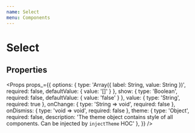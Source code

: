 ```yaml
---
name: Select
menu: Components
---
```



# Select

## Properties

<Props props_={{
  options: { type: 'Array({ label: String, value: String })', required: false, defaultValue: { value: '[]' } },
  show: { type: 'Boolean', required: false, defaultValue: { value: 'false' } },
  value: { type: 'String', required: true },
  onChange: { type: 'String => void', required: false },
  onDismiss: { type: 'void => void', required: false },
  theme: { type: 'Object', required: false, description: 'The theme object contains style of all components. Can be injected by `injectTheme` HOC' },
}} />

